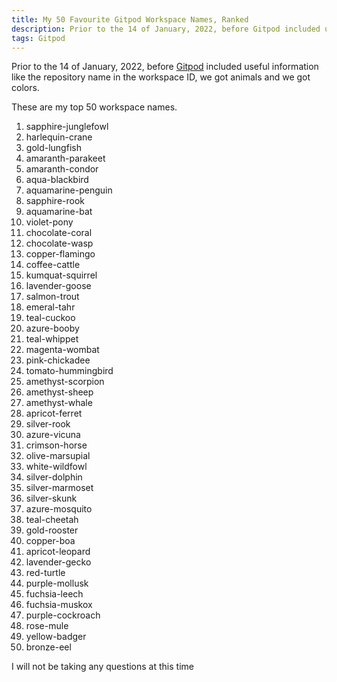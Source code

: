 ```yaml
---
title: My 50 Favourite Gitpod Workspace Names, Ranked
description: Prior to the 14 of January, 2022, before Gitpod included useful information like the repository name in the workspace ID, we got animals and we got colors.
tags: Gitpod
---
```


Prior to the 14 of January, 2022, before [Gitpod](https://gitpod.io) included useful information like the repository name in the workspace ID, we got animals and we got colors.

These are my top 50 workspace names.

1. sapphire-junglefowl
1. harlequin-crane
1. gold-lungfish
1. amaranth-parakeet
1. amaranth-condor
1. aqua-blackbird
1. aquamarine-penguin
1. sapphire-rook
1. aquamarine-bat
1. violet-pony
1. chocolate-coral
1. chocolate-wasp
1. copper-flamingo
1. coffee-cattle
1. kumquat-squirrel
1. lavender-goose
1. salmon-trout
1. emeral-tahr
1. teal-cuckoo
1. azure-booby
1. teal-whippet
1. magenta-wombat
1. pink-chickadee
1. tomato-hummingbird
1. amethyst-scorpion
1. amethyst-sheep
1. amethyst-whale
1. apricot-ferret
1. silver-rook
1. azure-vicuna
1. crimson-horse
1. olive-marsupial
1. white-wildfowl
1. silver-dolphin
1. silver-marmoset
1. silver-skunk
1. azure-mosquito
1. teal-cheetah
1. gold-rooster
1. copper-boa
1. apricot-leopard
1. lavender-gecko
1. red-turtle
1. purple-mollusk
1. fuchsia-leech
1. fuchsia-muskox
1. purple-cockroach
1. rose-mule
1. yellow-badger
1. bronze-eel

I will not be taking any questions at this time
